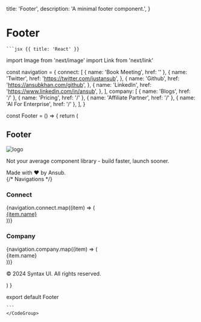
  title: 'Footer',
  description: 'A minimal footer component.',
}

# Footer

<RequiresTailwind />

<div className="my-3"></div>

<Preview>
<Footer/>
</Preview>
 <CodeGroup title="Code">

    ```jsx {{ title: 'React' }}

import Image from 'next/image'
import Link from 'next/link'

const navigation = {
connect: [
{ name: 'Book Meeting', href: '' },
{
name: 'Twitter',
href: 'https://twitter.com/justansub',
},
{
name: 'Github',
href: 'https://ansubkhan.com/github',
},
{
name: 'LinkedIn',
href: 'https://www.linkedin.com/in/ansub',
},
],
company: [
{ name: 'Blogs', href: '/' },
{ name: 'Pricing', href: '/' },
{ name: 'Affiliate Partner', href: '/' },
{ name: 'AI For Enterprise', href: '/' },
],
}

const Footer = () => {
return (

<footer
  aria-labelledby="footer-heading"
  className="font-inter w-full max-w-7xl"
>
  <h2 id="footer-heading" className="sr-only">
    Footer
  </h2>
  <div className="mx-auto max-w-7xl px-4 pb-8 pt-24">
    <div className="flex flex-col justify-between lg:flex-row">
      <div className="space-y-8">
        <Image
          priority={true}
          unoptimized={true}
          width={100}
          height={40}
          src="/images/syntaxUI.png"
          alt="logo"
          className="h-7 w-auto"
        />
        <p className="text-md max-w-xs leading-6 text-gray-700">
          Not your average component library - build faster, launch sooner.
        </p>
        <div className="flex space-x-6 text-sm text-gray-700">
          <div>Made with ❤️ by Ansub.</div>
        </div>
      </div>
      {/* Navigations */}
      <div className="mt-16 grid grid-cols-2 gap-14 md:grid-cols-2 lg:mt-0 xl:col-span-2">
        <div className="md:mt-0">
          <h3 className="text-sm font-semibold leading-6 text-gray-900">
            Connect
          </h3>
          <div className="mt-6 space-y-4">
            {navigation.connect.map((item) => (
              <div key={item.name}>
                <a
                  href={item.href}
                  target="_blank"
                  rel="noreferrer"
                  className="text-sm leading-6 text-gray-700 hover:text-gray-900"
                >
                  {item.name}
                </a>
              </div>
            ))}
          </div>
        </div>
        <div>
          <div>
            <h3 className="text-sm font-semibold leading-6 text-gray-900">
              Company
            </h3>
            <div className="mt-6 space-y-4">
              {navigation.company.map((item) => (
                <div key={item.name}>
                  <Link
                    href={item.href}
                    className="text-sm leading-6 text-gray-700 hover:text-gray-900"
                  >
                    {item.name}
                  </Link>
                </div>
              ))}
            </div>
          </div>
        </div>
      </div>
    </div>
    <div className="mt-16 border-t border-gray-900/10 pt-8 sm:mt-20 lg:mt-24">
      <p className="text-xs leading-5 text-gray-700">
        &copy; 2024 Syntax UI. All rights reserved.
      </p>
    </div>
  </div>
</footer>
) }

export default Footer

    ```
    </CodeGroup>
